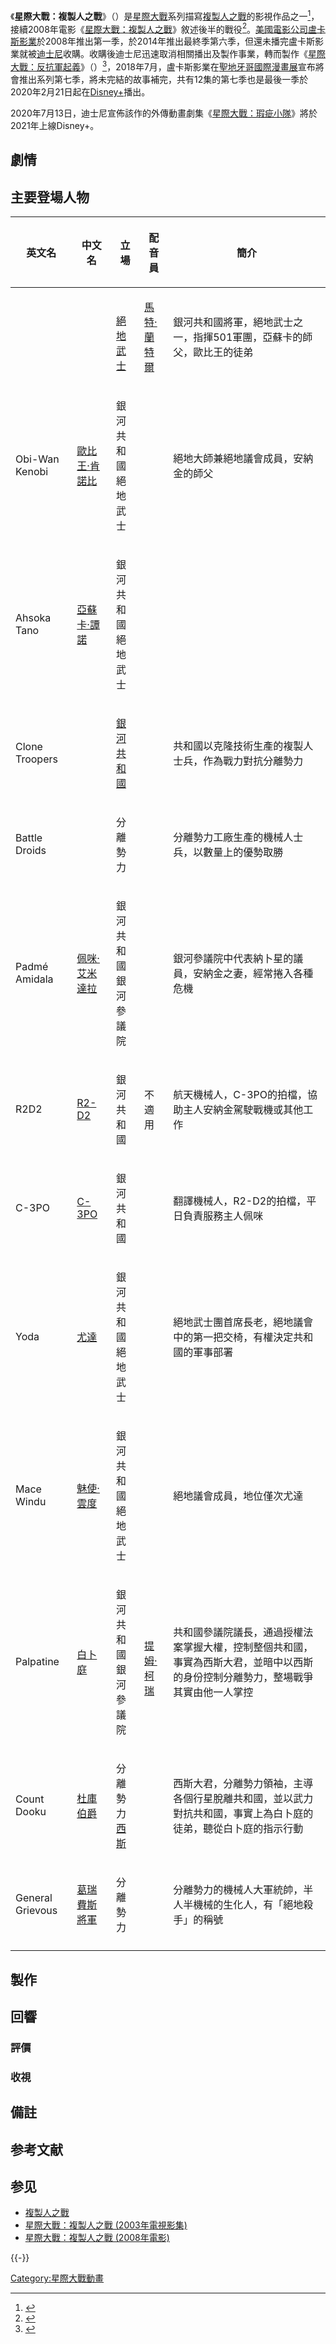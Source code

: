 {{expand|time=2015-10-23T14:11:14+00:00}}
{{refimprove|time=2015-10-23T14:11:14+00:00}}

{{noteTA
|G1 = 星際大戰
}}

{{Otheruses|subject=2008年電視影集|other=其他名為「星際大戰：複製人之戰」的動畫作品或名為「複製人戰爭」的虛構戰事|星際大戰：複製人之戰}}

{{Infobox television
|image = [[File:Star_Wars_The_Clone_Wars.png|250px]]
|show_name = 星際大戰：複製人之戰
|original_name = {{lang|en|''Star Wars: The Clone Wars''}}
|caption =
|genre = [[科幻|科幻]]<br />[[影集|影集]]
|runtime = 22 分鐘
|creator = [[喬治·盧卡斯|喬治·盧卡斯]]
|developer = Dave Filoni
|producer = Cary Silver
|writer = Dave Filoni<br />Steven Melching<br />Katie Lucas<br>Christian Taylor<br />Drew Z. Greenberg<br />Henry Gilroy<br />Cameron Litvack<br>Matt Michnovetz<br/>Paul Dini
|executive_producer = [[喬治·盧卡斯|喬治·盧卡斯]]<br />Catherine Winder
|director = Dave Filoni <small>(supervising)</small>
|company = [[西基電腦動畫|西基電腦動畫]]<br/>[[盧卡斯影業|盧卡斯影業]]<br />[[Lucasfilm_Animation_Singapore|Lucasfilm Animation Singapore]]<br />[[Lucasfilm_Animation|Lucasfilm Animation]]
|distributor = [[Trifecta_Entertainment_and_Media|Trifecta Entertainment and Media]]<br />[[Disney-ABC_Domestic_Television|Disney-ABC Domestic Television]]<ref name="ReferenceA">{{cite web|url=http://starwars.com/news/star-wars-the-clone-wars-final-season-the-lost-missions-to-hit-netflix-on-march-7.html|title=Star Wars: The Clone Wars - The Lost Missions Now on Netflix - StarWars.com|work=StarWars.com|deadurl=yes|archiveurl=https://web.archive.org/web/20140307230429/http://starwars.com/news/star-wars-the-clone-wars-final-season-the-lost-missions-to-hit-netflix-on-march-7.html|archivedate=2014年3月7日|df=}}</ref><br>[[Netflix|Netflix]]<ref name="ReferenceA"/><br />[[Disney_Media_Distribution|Disney Media Distribution]]
|narrated = Tom Kane
|composer = Kevin Kiner<br />[[約翰·威廉斯|約翰·威廉斯]] <small>(themes)</small>
|voices= [[#Cast_and_characters|見配音]]
|casting supervisor = Jenn Berry
|country = [[美國|美國]]
|network=[[卡通頻道|卡通頻道]] (2008–2013)<br>[[Netflix|Netflix]] (2014-2018)<br>[[Disney+|Disney+]]（自2020起）
|first_aired = {{Start date|2008|10|3}}
|last_aired = {{End date|2020|5|4}}<!--The sixth season did air on TV in Germany. Don't change this.-->
|num_seasons = 7
|num_episodes = 133
|list_episodes = 星際大戰：複製人之戰集數列表
|preceded_by =《[[星球大戰動畫：複製人戰爭_(電影)|星際大戰:複製人之戰]]》
|followed_by =《[[星際大戰：反抗軍起義|星際大戰：反抗軍起義]]》<br>《[[星際大戰：瑕疵小隊|星際大戰：瑕疵小隊]]》
|website = http://www.starwars.com/tv-shows/star-wars-the-clone-wars
}}

《'''星際大戰：複製人之戰'''》（{{lang-en|''Star Wars: The Clone Wars''}}）是[[星際大戰|星際大戰]]系列描寫[[複製人之戰|複製人之戰]]的影視作品之一<ref>{{cite web|publisher=[[IMDb|IMDb]]|title=Star Wars: The Clone Wars|url=http://www.imdb.com/title/tt0458290/?ref_=tt_ov_inf|accessdate=2015年10月28日|language=en|archive-date=2020年11月27日|archive-url=https://web.archive.org/web/20201127121032/https://www.imdb.com/title/tt0458290/?ref_=tt_ov_inf|dead-url=no}}</ref>，接續2008年電影《[[星球大戰動畫：複製人戰爭_(電影)|星際大戰：複製人之戰]]》敘述後半的戰役<ref>{{cite web|publisher=[[Wayback_Machine|Wayback Machine]] |title=Lucas' CGI project going bigscreen before smal |url=http://www.cgcg.com.tw/broadcast_hotnews4.html |date=2008年8月26日 |accessdate=2015年10月24日 |language=en |deadurl=yes |archiveurl=https://web.archive.org/web/20080826111247/http://www.cgcg.com.tw/broadcast_hotnews4.html |archivedate=2008年8月26日 }}</ref>。[[美國|美國]][[電影公司|電影公司]][[盧卡斯影業|盧卡斯影業]]於2008年推出第一季，於2014年推出最終季第六季，但還未播完盧卡斯影業就被[[迪士尼|迪士尼]]收購。收購後迪士尼迅速取消相關播出及製作事業，轉而製作《[[星際大戰：反抗軍起義|星際大戰：反抗軍起義]]》（{{lang|en|''Star Wars Rebels''}}）<ref>{{cite web |publisher=[[巴哈姆特電玩資訊站|巴哈姆特]] |title=《星際大戰：複製人之戰》公佈未公開動畫 |url=http://home.gamer.com.tw/creationDetail.php?sn=2606445 |date=2014年9月27日 |accessdate=2015年10月23日 |language=zh |archive-date=2021年3月1日 |archive-url=https://web.archive.org/web/20210301184459/https://home.gamer.com.tw/creationDetail.php?sn=2606445 |dead-url=no }}</ref>，2018年7月，盧卡斯影業在[[聖地牙哥國際漫畫展|聖地牙哥國際漫畫展]]宣布將會推出系列第七季，將未完結的故事補完，共有12集的第七季也是最後一季於2020年2月21日起在[[Disney+|Disney+]]播出。

2020年7月13日，迪士尼宣佈該作的外傳動畫劇集《[[星際大戰：瑕疵小隊|星際大戰：瑕疵小隊]]》將於2021年上線Disney+。

== 劇情 ==
{{Main|星際大戰：複製人之戰集數列表}}
{{:星際大戰：複製人之戰集數列表}}

== 主要登場人物 ==
{| class="wikitable" 
|- 
! 英文名 || 中文名 || 立場 || 配音員   || 簡介
|- 
| {{nowrap|Anakin Skywalker}} || {{nowrap|[[安納金·天行者|安納金·天行者]]}} || {{nowrap|[[銀河共和國|銀河共和國]]}}<br/>[[絕地武士|絕地武士]] ||[[馬特·蘭特爾|馬特·蘭特爾]] || 銀河共和國將軍，絕地武士之一，指揮501軍團，亞蘇卡的師父，歐比王的徒弟
|- 
| Obi-Wan Kenobi || [[歐比王·肯諾比|歐比王·肯諾比]] || 銀河共和國<br/>絕地武士 || {{link-en|James Arnold Taylor}} || 絕地大師兼絕地議會成員，安納金的師父
|- 
| Ahsoka Tano || [[亞蘇卡·譚諾|亞蘇卡·譚諾]] || 銀河共和國<br/>絕地武士 || {{link-en|Ashley Eckstein}} || {{nowrap|安納金的徒弟，以學徒身份參戰}}
|-
| Clone Troopers || {{link-en|複製人士兵|Clone Troopers}} || [[銀河共和國|銀河共和國]] || {{nowrap|{{link-en|Dee Bradley Baker}}}}<br/>{{link-en|Daniel Logan}} || 共和國以克隆技術生產的複製人士兵，作為戰力對抗分離勢力
|- 
| Battle Droids || {{link-en|戰鬥機器人|Battle Droids}} || 分離勢力 || {{link-en|Matthew Wood}} || 分離勢力工廠生產的機械人士兵，以數量上的優勢取勝
|- 
| Padmé Amidala || [[佩咪·艾米達拉|佩咪·艾米達拉]] || 銀河共和國<br/>銀河參議院 ||{{link-en|Catherine Taber}} || 銀河參議院中代表納卜星的議員，安納金之妻，經常捲入各種危機
|-
| R2D2 || [[R2-D2|R2-D2]] || 銀河共和國 || 不適用|| 航天機械人，C-3PO的拍檔，協助主人安納金駕駛戰機或其他工作
|- 
| C-3PO || [[C-3PO|C-3PO]] || 銀河共和國 ||{{link-en|Anthony Daniels}} ||翻譯機械人，R2-D2的拍檔，平日負責服務主人佩咪 
|- 
| Yoda || [[尤達|尤達]] || 銀河共和國<br/>絕地武士 || {{link-en|Tom Kane}} || 絕地武士團首席長老，絕地議會中的第一把交椅，有權決定共和國的軍事部署
|-
| Mace Windu || [[魅使·雲度|魅使·雲度]] || 銀河共和國<br/>絕地武士 || {{link-en|Terrence Carson}} || 絕地議會成員，地位僅次尤達
|-
| Palpatine || [[白卜庭|白卜庭]] || 銀河共和國<br/>銀河參議院 || {{link-en|Ian Abercrombie}}<br/>[[提姆·柯瑞|提姆·柯瑞]] ||共和國參議院議長，通過授權法案掌握大權，控制整個共和國，事實為西斯大君，並暗中以西斯的身份控制分離勢力，整場戰爭其實由他一人掌控 
|-
| Count Dooku || [[杜庫伯爵|杜庫伯爵]] || 分離勢力<br/>[[西斯|西斯]] || {{link-en|Corey Burton}} || 西斯大君，分離勢力領袖，主導各個行星脫離共和國，並以武力對抗共和國，事實上為白卜庭的徒弟，聽從白卜庭的指示行動
|-
| General Grievous || [[葛瑞費斯將軍|葛瑞費斯將軍]] || 分離勢力 || {{link-en|Matthew Wood}} || 分離勢力的機械人大軍統帥，半人半機械的生化人，有「絕地殺手」的稱號
|- 
|}

== 製作 ==

==回響==
===評價===
===收視===

== 備註 ==
{{reflist|group=lower-alpha}}

== 参考文献 ==
{{Reflist}}

== 参见 ==
{{Portal box|星際大戰|电影|动漫}}
*[[複製人之戰|複製人之戰]]
*[[星際大戰：複製人之戰_(2003年電視影集)|星際大戰：複製人之戰 (2003年電視影集)]]
*[[星球大戰：複製人之戰_(電影)|星際大戰：複製人之戰 (2008年電影)]]

{{-}}
{{星際大戰}}
{{George Lucas}}
{{Netflix former}}
{{Disney+ original series}}

{{DEFAULTSORT:Calrissian, Lando}}
[[Category:星際大戰動畫|Category:星際大戰動畫]]